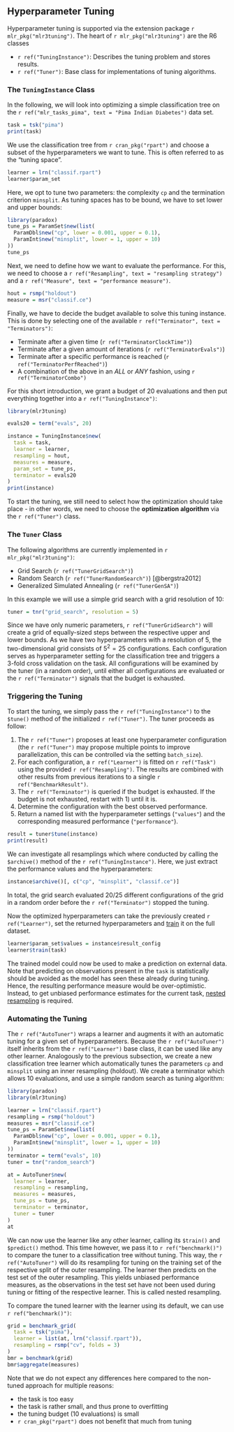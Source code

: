 ## Hyperparameter Tuning {#tuning}

Hyperparameter tuning is supported via the extension package `r mlr_pkg("mlr3tuning")`.
The heart of `r mlr_pkg("mlr3tuning")` are the R6 classes

* `r ref("TuningInstance")`: Describes the tuning problem and stores results.
* `r ref("Tuner")`: Base class for implementations of tuning algorithms.

### The `TuningInstance` Class

In the following, we will look into optimizing a simple classification tree on the `r ref("mlr_tasks_pima", text = "Pima Indian Diabetes")` data set.

```r
task = tsk("pima")
print(task)
```

We use the classification tree from `r cran_pkg("rpart")` and choose a subset of the hyperparameters we want to tune.
This is often referred to as the "tuning space".

```r
learner = lrn("classif.rpart")
learner$param_set
```

Here, we opt to tune two parameters: the complexity `cp` and the termination criterion `minsplit`.
As tuning spaces has to be bound, we have to set lower and upper bounds:

```r
library(paradox)
tune_ps = ParamSet$new(list(
  ParamDbl$new("cp", lower = 0.001, upper = 0.1),
  ParamInt$new("minsplit", lower = 1, upper = 10)
))
tune_ps
```

Next, we need to define how we want to evaluate the performance.
For this, we need to choose a `r ref("Resampling", text = "resampling strategy")` and a `r ref("Measure", text = "performance measure")`.

```r
hout = rsmp("holdout")
measure = msr("classif.ce")
```

Finally, we have to decide the budget available to solve this tuning instance.
This is done by selecting one of the available `r ref("Terminator", text = "Terminators")`:

- Terminate after a given time (`r ref("TerminatorClockTime")`)
- Terminate after a given amount of iterations (`r ref("TerminatorEvals")`)
- Terminate after a specific performance is reached (`r ref("TerminatorPerfReached")`)
- A combination of the above in an *ALL* or *ANY* fashion, using `r ref("TerminatorCombo")`

For this short introduction, we grant a budget of 20 evaluations and then put everything together into a `r ref("TuningInstance")`:

```r
library(mlr3tuning)

evals20 = term("evals", 20)

instance = TuningInstance$new(
  task = task,
  learner = learner,
  resampling = hout,
  measures = measure,
  param_set = tune_ps,
  terminator = evals20
)
print(instance)
```

To start the tuning, we still need to select how the optimization should take place - in other words, we need to choose the **optimization algorithm** via the `r ref("Tuner")` class.

### The `Tuner` Class

The following algorithms are currently implemented in `r mlr_pkg("mlr3tuning")`:

- Grid Search (`r ref("TunerGridSearch")`)
- Random Search (`r ref("TunerRandomSearch")`) [@bergstra2012]
- Generalized Simulated Annealing (`r ref("TunerGenSA")`)

In this example we will use a simple grid search with a grid resolution of 10:

```r
tuner = tnr("grid_search", resolution = 5)
```

Since we have only numeric parameters, `r ref("TunerGridSearch")` will create a grid of equally-sized steps between the respective upper and lower bounds.
As we have two hyperparameters with a resolution of 5, the two-dimensional grid consists of $5^2 = 25$ configurations.
Each configuration serves as hyperparameter setting for the classification tree and triggers a 3-fold cross validation on the task.
All configurations will be examined by the tuner (in a random order), until either all configurations are evaluated or the `r ref("Terminator")` signals that the budget is exhausted.

### Triggering the Tuning

To start the tuning, we simply pass the `r ref("TuningInstance")` to the `$tune()` method of the initialized `r ref("Tuner")`.
The tuner proceeds as follow:

1. The `r ref("Tuner")` proposes at least one hyperparameter configuration (the `r ref("Tuner")` may propose multiple points to improve parallelization, this can be controlled via the setting `batch_size`).
2. For each configuration, a `r ref("Learner")` is fitted on `r ref("Task")` using the provided `r ref("Resampling")`.
   The results are combined with other results from previous iterations to a single `r ref("BenchmarkResult")`.
3. The `r ref("Terminator")` is queried if the budget is exhausted.
   If the budget is not exhausted, restart with 1) until it is.
4. Determine the configuration with the best observed performance.
5. Return a named list with the hyperparameter settings (`"values"`) and the corresponding measured performance (`"performance"`).

```r
result = tuner$tune(instance)
print(result)
```

We can investigate all resamplings which where conducted by calling the `$archive()` method of the `r ref("TuningInstance")`.
Here, we just extract the performance values and the hyperparameters:

```r
instance$archive()[, c("cp", "minsplit", "classif.ce")]
```

In total, the grid search evaluated 20/25 different configurations of the grid in a random order before the `r ref("Terminator")` stopped the tuning.

Now the optimized hyperparameters can take the previously created `r ref("Learner")`, set the returned hyperparameters and [train](#train-predict) it on the full dataset.

```r
learner$param_set$values = instance$result_config
learner$train(task)
```

The trained model could now be used to make a prediction on external data.
Note that predicting on observations present in the `task` is statistically should be avoided as the model has seen these already during tuning.
Hence, the resulting performance measure would be over-optimistic.
Instead, to get unbiased performance estimates for the current task, [nested resampling](#nested-resamling) is required.

### Automating the Tuning {#autotuner}

The `r ref("AutoTuner")` wraps a learner and augments it with an automatic tuning for a given set of hyperparameters.
Because the `r ref("AutoTuner")` itself inherits from the `r ref("Learner")` base class, it can be used like any other learner.
Analogously to the previous subsection, we create a new classification tree learner which automatically tunes the parameters `cp` and `minsplit` using an inner resampling (holdout).
We create a terminator which allows 10 evaluations, and use a simple random search as tuning algorithm:

```r
library(paradox)
library(mlr3tuning)

learner = lrn("classif.rpart")
resampling = rsmp("holdout")
measures = msr("classif.ce")
tune_ps = ParamSet$new(list(
  ParamDbl$new("cp", lower = 0.001, upper = 0.1),
  ParamInt$new("minsplit", lower = 1, upper = 10)
))
terminator = term("evals", 10)
tuner = tnr("random_search")

at = AutoTuner$new(
  learner = learner,
  resampling = resampling,
  measures = measures,
  tune_ps = tune_ps,
  terminator = terminator,
  tuner = tuner
)
at
```

We can now use the learner like any other learner, calling its `$train()` and `$predict()` method.
This time however, we pass it to `r ref("benchmark()")` to compare the tuner to a classification tree without tuning.
This way, the `r ref("AutoTuner")` will do its resampling for tuning on the training set of the respective split of the outer resampling.
The learner then predicts on the test set of the outer resampling.
This yields unbiased performance measures, as the observations in the test set have not been used during tuning or fitting of the respective learner.
This is called nested resampling.

To compare the tuned learner with the learner using its default, we can use `r ref("benchmark()")`:

```r
grid = benchmark_grid(
  task = tsk("pima"),
  learner = list(at, lrn("classif.rpart")),
  resampling = rsmp("cv", folds = 3)
)
bmr = benchmark(grid)
bmr$aggregate(measures)
```

Note that we do not expect any differences here compared to the non-tuned approach for multiple reasons:

* the task is too easy
* the task is rather small, and thus prone to overfitting
* the tuning budget (10 evaluations) is small
* `r cran_pkg("rpart")` does not benefit that much from tuning
